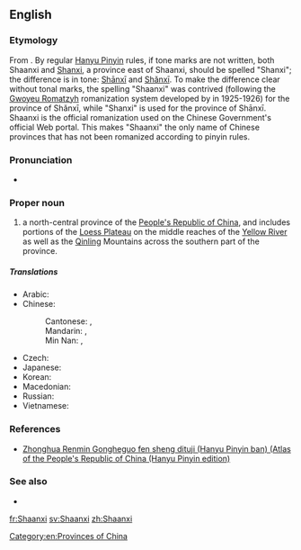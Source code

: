 {{also|Shanxi}}
==English==
{{wikipedia}}

===Etymology===
From {{etyl|cmn|en}} {{zh-l|陝西}}. By regular [[Hanyu Pinyin]] rules, if tone marks are not written, both Shaanxi and [[Shanxi]], a province east of Shaanxi, should be spelled "Shanxi"; the difference is in tone: [[Shānxī]] and [[Shǎnxī]]. To make the difference clear without tonal marks, the spelling "Shaanxi" was contrived (following the [[Gwoyeu Romatzyh]] romanization system developed by {{w|Yuen Ren Chao}} in 1925-1926) for the province of Shǎnxī, while "Shanxi" is used for the province of Shānxī. Shaanxi is the official romanization used on the Chinese Government's official Web portal. This makes "Shaanxi" the only name of Chinese provinces that has not been romanized according to pinyin rules.

===Pronunciation===
* {{IPA|/ʃɑːnˈʃiː/|/ˈʃænˈʃiː/|lang=en}}

===Proper noun===
{{en-proper noun}}

# a north-central province of the [[People's Republic of China]], and includes portions of the [[Loess Plateau]] on the middle reaches of the [[Yellow River]] as well as the [[Qinling]] Mountains across the southern part of the province.

=====Translations=====
{{trans-top|province of China}}
* Arabic: {{t|ar|شَانْشِي|m|tr=šanšī}}
* Chinese:
*: Cantonese: {{t|yue|陝西|sc=Hani}}, {{t|yue|陕西|tr=sim2 sai1|sc=Hani}}
*: Mandarin: {{t+|cmn|陝西|sc=Hani}}, {{t|cmn|陕西|tr=Shǎnxī|sc=Hani}}
*: Min Nan: {{t|nan|陝西|sc=Hani}}, {{t|nan|陕西|tr=Siám-sai|sc=Hani}}
{{trans-mid}}
* Czech: {{t|cs|Šen-si}}
* Japanese: {{t|ja|陝西|tr=せんせい, Sensei}}
* Korean: {{t|ko|산시|tr=Sansi|sc=Hang}}
* Macedonian: {{t|mk|Шенсји|tr=Šénsji|sc=Cyrl}}
* Russian: {{t|ru|Шэньси́|f}} {{qualifier|indeclinable}}
* Vietnamese: {{t|vi|Thiểm Tây}}
{{trans-bottom}}

===References===
* [http://www.paragonbook.com/html/browsesubj/fullcitation.cfm?item=35277 Zhonghua Renmin Gongheguo fen sheng dituji (Hanyu Pinyin ban) (Atlas of the People's Republic of China (Hanyu Pinyin edition)]

===See also===
* {{l|en|Xi'an}}

[[Category:en:Provinces of China]]

[[fr:Shaanxi]]
[[sv:Shaanxi]]
[[zh:Shaanxi]]